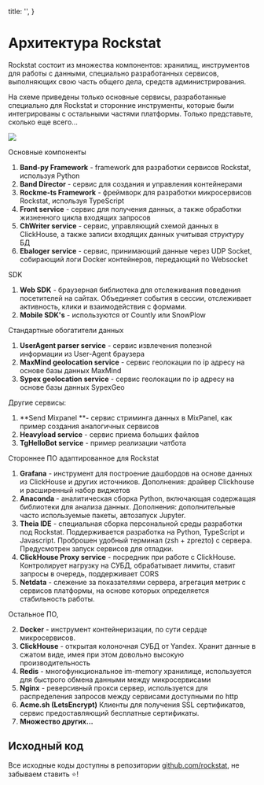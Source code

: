 
  title: '',
}


# Архитектура Rockstat

Rockstat состоит из множества компонентов: хранилищ, инструментов для работы с данными, специально разработанных сервисов, выполняющих свою часть общего дела, средств администрирования.

На схеме приведены только основные сервисы, разработанные специально для Rockstat и сторонние инструменты, которые были интегрированы с остальными частями платформы. Только представьте, сколько еще всего...

<Expand>
  <img src="/static/images/docs/schemas/common-scheme.svg"/>
</Expand>

Основные компоненты

1. **Band-py Framework** - framework для разработки сервисов Rockstat, используя Python
2. **Band Director** - сервис для создания и управления контейнерами
3. **Rockme-ts Framework** - фреймворк для разработки микросервисов Rockstat, используя TypeScript
4. **Front service** - сервис для получения данных, а также обработки жизненного цикла входящих запросов
5. **ChWriter service** - сервис, управляющий схемой данных в ClickHouse, а также записи входящих данных учитывая структуру БД
6. **Ebaloger service** - сервис, принимающий данные через UDP Socket, собирающий логи Docker контейнеров, передающий по Websocket

SDK

1. **Web SDK**  - браузерная библиотека для отслеживания поведения посетителей на сайтах. Объединяет события в сессии, отслеживает активность, клики и взаимодействия с формами.
1. **Mobile SDK's**  - используются от Countly или SnowPlow

Стандартные обогатители данных

1. **UserAgent parser service** - сервис извлечения полезной информации из User-Agent браузера
2. **MaxMind geolocation service** - сервис геолокации по ip адресу на основе базы данных MaxMind
3. **Sypex geolocation service** - сервис геолокации по ip адресу на основе базы данных SypexGeo

Другие сервисы:

1. **Send Mixpanel **- сервис стриминга данных в MixPanel, как пример создания аналогичных сервисов
2. **Heavyload service** - сервис приема больших файлов
3. **TgHelloBot service** - пример реализации чатбота

Стороннее ПО адаптированное для Rockstat

1. **Grafana** - инструмент для построение дашбордов на основе данных из ClickHouse и других источников. Дополнения: драйвер Сlickhouse  и расширенный набор виджетов
2. **Anaconda** - аналитическая сборка Python, включающая содержащая библиотеки для анализа данных. Дополнения: дополнительные часто используемые пакеты, автозапуск Jupyter.
3. **Theia IDE** - специальная сборка персональной среды разработки под Rockstat. Поддерживается разработка на Python, TypeScript и Javascript. Проброшен удобный терминал (zsh + zprezto) с сервера. Предусмотрен запуск сервисов для отладки.
4. **ClickHouse Proxy service** - посредник при работе с ClickHouse. Контролирует нагрузку на СУБД, обрабатывает лимиты, ставит запросы в очередь, поддерживает CORS
5. **Netdata** - слежение за показателями сервера, агрегация метрик с сервисов платформы, на основе которых определяется стабильность работы.

Остальное ПО,


2. **Docker** - инструмент контейнеризации, по сути сердце микросервисов.
4. **ClickHouse** - открытая колоночная СУБД от Yandex. Хранит данные в сжатом виде, имея при этом довольно высокую производительность
5. **Redis** - многофункциональное im-memory хранилище, используется для быстрого обмена данными между микросервисами
6. **Nginx** - реверсивный прокси сервер, используется для распределения запросов между сервисами доступными по http
7. **Acme.sh (LetsEncrypt)** Клиенты для получения SSL сертификатов, сервис предоставляющий бесплатные сертификаты.
8. **Множество других...**

## Исходный код

<Tip>
  Все исходные коды доступны в репозитории <a href="https://github.com/rockstat" target="_blank">github.com/rockstat</a>, не забываем ставить ⭐!
</Tip>

